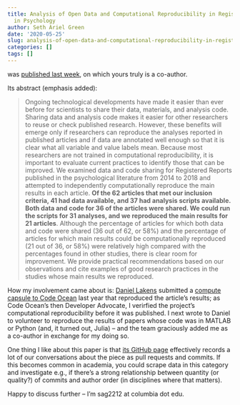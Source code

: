 ```yaml
---
title: Analysis of Open Data and Computational Reproducibility in Registered Reports
  in Psychology
author: Seth Ariel Green
date: '2020-05-25'
slug: analysis-of-open-data-and-computational-reproducibility-in-registered-reports-in-psychology
categories: []
tags: []
---
```


was [published last week](https://journals.sagepub.com/doi/full/10.1177/2515245920918872), on which yours truly is a co-author. 

Its abstract (emphasis added): 

> Ongoing technological developments have made it easier than ever before for scientists to share their data, materials, and analysis code. Sharing data and analysis code makes it easier for other researchers to reuse or check published research. However, these benefits will emerge only if researchers can reproduce the analyses reported in published articles and if data are annotated well enough so that it is clear what all variable and value labels mean. Because most researchers are not trained in computational reproducibility, it is important to evaluate current practices to identify those that can be improved. We examined data and code sharing for Registered Reports published in the psychological literature from 2014 to 2018 and attempted to independently computationally reproduce the main results in each article. **Of the 62 articles that met our inclusion criteria, 41 had data available, and 37 had analysis scripts available. Both data and code for 36 of the articles were shared. We could run the scripts for 31 analyses, and we reproduced the main results for 21 articles**. Although the percentage of articles for which both data and code were shared (36 out of 62, or 58%) and the percentage of articles for which main results could be computationally reproduced (21 out of 36, or 58%) were relatively high compared with the percentages found in other studies, there is clear room for improvement. We provide practical recommendations based on our observations and cite examples of good research practices in the studies whose main results we reproduced.

How my involvement came about is: [Daniel Lakens](https://twitter.com/lakens) submitted a [compute capsule to Code Ocean](https://doi.org/10.24433/CO.4275368.v1) last year that reproduced the article's results; as Code Ocean's then Developer Advocate, I verirfied the project's computational reproducibility before it was published. I next wrote to Daniel to volunteer to reproduce the results of papers whose code was in MATLAB or Python (and, it turned out, Julia) -- and the team graciously added me as a co-author in exchange for my doing so.

One thing I like about this paper is that [its GitHub page](https://github.com/Lakens/reproducing_registered_reports) effectively records a lot of our conversations about the piece as pull requests and commits. If this becomes common in academia, you could scrape data in this category and investigate e.g., if there's a strong relationship between quantity (or quality?) of commits and author order (in disciplines where that matters). 

Happy to discuss further -- I'm sag2212 at columbia dot edu. 

